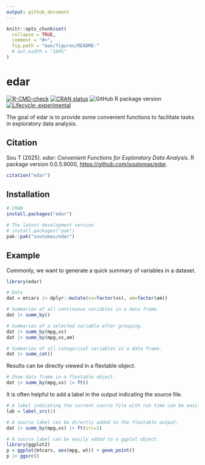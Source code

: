 ```yaml
---
output: github_document
---
```


<!-- README.md is generated from README.Rmd. Please edit that file -->

```r
knitr::opts_chunk$set(
  collapse = TRUE,
  comment = "#>",
  fig.path = "man/figures/README-"
  # out.width = "100%"
)
```

# edar

<!-- badges: start -->
<!-- badges: end -->
[![R-CMD-check](https://github.com/soutomas/edar/actions/workflows/R-CMD-check.yaml/badge.svg)](https://github.com/soutomas/edar/actions/workflows/R-CMD-check.yaml)
[![CRAN status](https://www.r-pkg.org/badges/version/edar)](https://CRAN.R-project.org/package=edar)
![GitHub R package version](https://img.shields.io/github/r-package/v/soutomas/edar)
[![Lifecycle: experimental](https://img.shields.io/badge/lifecycle-experimental-orange.svg)](https://lifecycle.r-lib.org/articles/stages.html#experimental)

The goal of edar is to provide some convenient functions to facilitate tasks in exploratory data analysis.

## Citation

Sou T (2025). _edar: Convenient Functions for Exploratory Data Analysis_. R package version 0.0.5.9000, <https://github.com/soutomas/edar>.

```r
citation("edar")
```

## Installation

``` r
# CRAN 
install.packages("edar")

# The latest development version 
# install.packages("pak")
pak::pak("soutomas/edar")
```

## Example

Commonly, we want to generate a quick summary of variables in a dataset. 

```r
library(edar)

# Data 
dat = mtcars |> dplyr::mutate(vs=factor(vs), am=factor(am))

# Summaries of all continuous variables in a data frame. 
dat |> summ_by()

# Summaries of a selected variable after grouping. 
dat |> summ_by(mpg,vs)
dat |> summ_by(mpg,vs,am)

# Summaries of all categorical variables in a data frame. 
dat |> summ_cat()

```

Results can be directly viewed in a flextable object.  

```r
# Show data frame in a flextable object. 
dat |> summ_by(mpg,vs) |> ft()
```

It is often helpful to add a label in the output indicating the source file. 

```r
# A label indicating the current source file with run time can be easily generated. 
lab = label_src(1)
```

```r
# A source label can be directly added to the flextable output. 
dat |> summ_by(mpg,vs) |> ft(src=1)
```

```r
# A source label can be easily added to a ggplot object. 
library(ggplot2)
p = ggplot(mtcars, aes(mpg, wt)) + geom_point() 
p |> ggsrc()
```


<!-- What is special about using `README.Rmd` instead of just `README.md`? You can include R chunks like so: -->

<!-- ```{r cars} -->
<!-- summary(cars) -->
<!-- ``` -->

<!-- You'll still need to render `README.Rmd` regularly, to keep `README.md` up-to-date. `devtools::build_readme()` is handy for this. -->

<!-- You can also embed plots, for example: -->

<!-- ```{r pressure, echo = FALSE} -->
<!-- plot(pressure) -->
<!-- ``` -->

<!-- In that case, don't forget to commit and push the resulting figure files, so they display on GitHub and CRAN. -->
